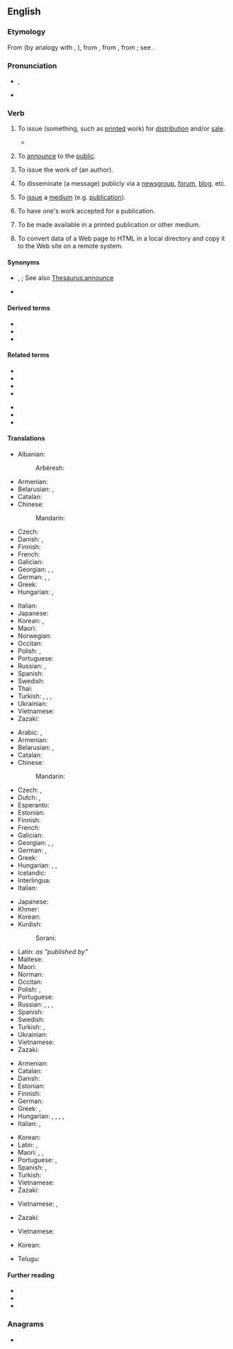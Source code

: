 ==English==
{{wikipedia}}

===Etymology===
From {{inh|en|enm|publicen}} (by analogy with {{m|en|banish}}, {{m|en|finish}}), from {{der|en|fro|publier}}, from {{der|en|la|publicare||to make public, show or tell to the people, make known, declare, also (and earlier) confiscate for public use}}, from {{m|la|publicus||pertaining to the people, public}}; see {{m|en|public}}.

===Pronunciation===
* {{enPR|pŭb'lĭsh}}, {{IPA|en|/ˈpʌblɪʃ/}}
* {{audio|en|En-us-publish.ogg|Audio (US)}}

===Verb===
{{en-verb|es}}

# {{lb|en|transitive}} To issue (something, such as [[print]]ed work) for [[distribution]] and/or [[sale]].
#: {{ux|en|The ''Times'' '''published''' the investigative piece about the governor both in print and online.}}
#: {{ux|en|Most of the sketches Faulkner '''published''' in 1925 appeared in the Sunday magazine section of the ''New Orleans Times-Picayune''.}}
#: {{ux|en|The State combined public information strategies and '''published''' billboards, pamphlets, and newsletter articles under the campaign theme, Give 'Em the Boot.}}
#* {{quote-journal|en|date=2013-08-16| author=[http://www.theguardian.com/profile/david-larousserie David Larousserie]| volume=189| issue=10| page=35| magazine={{w|The Guardian Weekly}}| title=[http://www.theguardian.com/science/2013/aug/13/laser-megajoule-france-power Super-lasers blaze knowledge frontier]| passage=In an article '''published''' in 2008 [G&eacute;rard] Mourou proposed an alternative means of achieving atomic fusion. He now believes that fibre lasers could be used to transmute elements, as a way of disposing of highly radioactive waste from nuclear power stations.}}
# {{lb|en|transitive}} To [[announce]] to the [[public]].
#: {{ux|en|The Secretary of Health and Human Services '''published''' a press release on May 22, 2013.}}
#: {{ux|en|The Bolshevik government '''published''' an announcement of the tsar's death.}}
#: {{ux|en|No newspaper '''published''' the victim's name.}}
# {{lb|en|transitive}} To issue the work of (an author).
#: {{ux|en|Grove Press '''published''' many avant-garde authors.}}
# {{lb|en|Internet|transitive}} To disseminate (a message) publicly via a [[newsgroup]], [[forum]], [[blog]], etc.
# {{lb|en|intransitive}} To [[issue]] a [[medium]] (e.g. [[publication]]).
#: {{ux|en|Major city papers still '''publish''' daily.}}
# {{lb|en|intransitive}} To have one's work accepted for a publication.
#: {{ux|en|She needs to '''publish''' in order to get tenure.}}
# {{lb|en|intransitive|of content}} To be made available in a printed publication or other medium.
#: {{ux|en|The article first '''published''' online, then in print the next day.}}
# {{lb|en|Internet|intransitive}} To convert data of a Web page to HTML in a local directory and copy it to the Web site on a remote system.

====Synonyms====
* {{sense|to announce to the public}} {{l|en|disclose}}, {{l|en|make known}}; See also [[Thesaurus:announce]]
* {{sense|to disseminate publicly via a newsgroup, forum, blog, etc.}} {{l|en|post}}

====Derived terms====
* {{l|en|publishable}}
* {{l|en|publisher}}
* {{l|en|unpublished}}

====Related terms====
{{rel-top}}
* {{l|en|public}}
* {{l|en|publican}}
* {{l|en|publication}}
* {{l|en|publicist}}
{{rel-mid}}
* {{l|en|publicize}}
* {{l|en|publicity}}
* {{l|en|republic}}
{{rel-bottom}}

====Translations====
{{trans-top|to issue a medium (e.g. publication)}}
* Albanian:
*: Arbëresh: {{t|sq|psalënj}}
* Armenian: {{t+|hy|հրատարակել|sc=Armn}}
* Belarusian: {{t|be|публікава́ць|impf|sc=Cyrl}}, {{t|be|апублікава́ць|pf|sc=Cyrl}}
* Catalan: {{t+|ca|publicar}}
* Chinese:
*: Mandarin: {{t+|cmn|出版|tr=chūbǎn|sc=Hani}}
* Czech: {{t+|cs|vydat}}
* Danish: {{t|da|publicere}}, {{t+|da|udgive}}
* Finnish: {{t+|fi|kustantaa}}
* French: {{t+|fr|publier}}
* Galician: {{t|gl|publicar}}
* Georgian: {{t|ka|გამოქვეყნება}}, {{t|ka|გამოშვება}}, {{t|ka|გამოცემა}}
* German: {{t+|de|herausgeben}}, {{t+|de|publizieren}}, {{t+|de|veröffentlichen}}
* Greek: {{t+|el|εκδίδω}}
* Hungarian: {{t+|hu|kiad}}, {{t+|hu|megjelentet}}
{{trans-mid}}
* Italian: {{t+|it|pubblicare}}
* Japanese: {{t+|ja|出版|tr=しゅっぱんする, shuppan suru|alt=出版する|sc=Jpan}}
* Korean: {{t+|ko|출판하다}}, {{t+|ko|펴내다}}
* Maori: {{t|mi|whakaputa}}
* Norwegian: {{t|no|publisere}}
* Occitan: {{t+|oc|publicar}}
* Polish: {{qualifier|a letter or article}} {{t+|pl|publikować|impf}}, {{t+|pl|opublikować|pf}}
* Portuguese: {{t+|pt|publicar}}
* Russian: {{t+|ru|публикова́ть|impf}}, {{t+|ru|опубликова́ть|pf}}
* Spanish: {{t+|es|publicar}}
* Swedish: {{t|sv|att publicera}}
* Thai: {{t+|th|ตีพิมพ์}}
* Turkish: {{t+|tr|basmak}}, {{t+|tr|çıkarmak}}, {{t+|tr|yayımlamak}}, {{t+|tr|yayınlamak}}
* Ukrainian: {{t|uk|публікува́ти|impf|sc=Cyrl}}
* Vietnamese: {{t+|vi|xuất bản}}
* Zazaki: {{t|zza|hesırnayen}}
{{trans-bottom}}

{{trans-top|to issue something (usually printed work) for sale and distribution}}
* Arabic: {{t|ar|نَشَرَ}}, {{t|ar|أَصْدَرَ}}
* Armenian: {{t+|hy|հրատարակել|sc=Armn}}
* Belarusian: {{t|be|выдава́ць|impf}}, {{t|be|выда́ць|pf}}
* Catalan: {{t+|ca|publicar}}
* Chinese:
*: Mandarin: {{t+check|cmn|出版|tr=chūbǎn|sc=Hani}}
* Czech: {{t+|cs|publikovat}}, {{t+|cs|vydat}}
* Dutch: {{t+|nl|publiceren}}, {{t+|nl|uitgeven}}
* Esperanto: {{t|eo|publikigi}}
* Estonian: {{t|et|kirjastama}}
* Finnish: {{t+|fi|kustantaa}}
* French: {{t+|fr|publier}}
* Galician: {{t|gl|publicar}}
* Georgian: {{t|ka|გამოქვეყნება}}, {{t|ka|გამოშვება}}, {{t|ka|გამოცემა}}
* German: {{t+|de|herausgeben}}, {{t+|de|veröffentlichen}}
* Greek: {{t+|el|εκδίδω}}
* Hungarian: {{t+|hu|kiad}}, {{t+|hu|megjelentet}}, {{t+|hu|publikál}}
* Icelandic: {{t|is|gefa út}}
* Interlingua: {{t|ia|publicar}}
* Italian: {{t+|it|pubblicare}}
{{trans-mid}}
* Japanese: {{t+check|ja|出版|tr=しゅっぱんする, shuppan suru|alt=出版する|sc=Jpan}} <!-- was "[[出版]]する" - assumed inflected form or vocalised spelling; please verify if linking is acceptable. see [[User:Kephir/gadgets/xte#Translation_fixing]] -->
* Khmer: {{t+|km|បោះពុម្ព|tr=bɑh pum|sc=Khmr}}
* Korean: {{t+|ko|출판하다}}
* Kurdish:
*: Sorani: {{t+|ku|چاپکردن}}
* Latin: ''as "published by"'' {{t+|la|sumptibus}}
* Maltese: {{t|mt|ppubblika; tebagħ; ħareġ}}
* Maori: {{t|mi|whakaputa}}
* Norman: {{t|nrf|publier}}
* Occitan: {{t+|oc|publicar}}
* Polish: {{qualifier|book or magazine}} {{t+|pl|wydawać|impf}}, {{t+|pl|wydać|pf}}
* Portuguese: {{t+|pt|publicar}}
* Russian: {{t+|ru|публикова́ть|impf}}, {{t+|ru|опубликова́ть|pf}}, {{t+|ru|изда́ть|pf}}, {{t+|ru|издава́ть|pf}}
* Spanish: {{t+|es|publicar}}
* Swedish: {{t+|sv|offentliggöra}}
* Turkish: {{t+|tr|yayımlamak}}, {{t+|tr|yayınlamak}}
* Ukrainian: {{t|uk|видава́ти|impf}}
* Vietnamese: {{t+|vi|xuất bản}}
* Zazaki: {{t|zza|hesrayen}}
{{trans-bottom}}

{{trans-top|to announce to the public}}
* Armenian: {{t+|hy|հրապարակել}}
* Catalan: {{t+|ca|publicar}}
* Danish: {{t+|da|offentliggøre}}
* Estonian: {{t|et|levitama}}
* Finnish: {{t+|fi|julkaista}}
* German: {{t+|de|veröffentlichen}}
* Greek: {{t+|el|δημοσιεύω}}, {{t+|el|ανακοινώνω}}
* Hungarian: {{t+|hu|közöl}}, {{t+|hu|közread}}, {{t+|hu|közzétesz}}, {{t|hu|nyilvánosságra hoz}}, {{t|hu|[[nyilvánosság]] [[elé]] [[tár]]}}
* Italian: {{t|it|rendere noto}}, {{t+|it|divulgare}}
{{trans-mid}}
* Korean: {{t|ko|공표하다}}
* Latin: {{t|la|condīcō}}, {{t|la|dīvulgō}}
* Maori: {{t|mi|pānui}}, {{t|mi|pāho}}, {{t|mi|paki}}
* Portuguese: {{t+|pt|publicar}}, {{t+|pt|anunciar}}
* Spanish: {{t+|es|publicar}}, {{t+|es|divulgar}}
* Turkish: {{t+|tr|açıklamak}}
* Vietnamese: {{t+|vi|công bố}}
* Zazaki: {{t|zza|neşırnayen}}
{{trans-bottom}}

{{trans-top|(Internet) to convert data of a Web page to HTML}}
* Vietnamese: {{t+|vi|đăng}}, {{t+|vi|xuất bản}}
{{trans-mid}}
* Zazaki: {{t|zza|sınasnayen}}
{{trans-bottom}}

{{trans-top|(Internet) to disseminate publicly via a newsgroup, forum, blog, etc.}}
* Vietnamese: {{t+|vi|đăng}}
{{trans-mid}}
{{trans-bottom}}

{{checktrans-top}}
* Korean: {{t+check|ko|출판하다|sc=Kore}}
{{trans-mid}}
* Telugu: {{t+check|te|ప్రచురించు}}
{{trans-bottom}}

====Further reading====
* {{R:Webster 1913}}
* {{R:Century 1911}}
* {{R:OneLook}}

===Anagrams===
* {{anagrams|en|a=bhilpsu|bushlip}}

{{c|en|Publishing}}